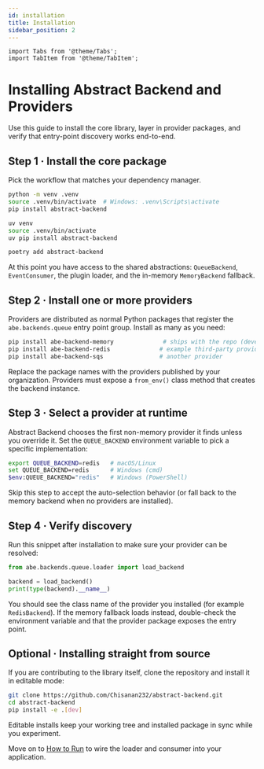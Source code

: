 ```yaml
---
id: installation
title: Installation
sidebar_position: 2
---
```


```mdx-code-block
import Tabs from '@theme/Tabs';
import TabItem from '@theme/TabItem';
```

# Installing Abstract Backend and Providers

Use this guide to install the core library, layer in provider packages, and verify that entry-point discovery works end-to-end.

## Step 1 · Install the core package

Pick the workflow that matches your dependency manager.

<Tabs>
<TabItem value="pip" label="pip" default>

```bash
python -m venv .venv
source .venv/bin/activate  # Windows: .venv\Scripts\activate
pip install abstract-backend
```

</TabItem>
<TabItem value="uv" label="uv">

```bash
uv venv
source .venv/bin/activate
uv pip install abstract-backend
```

</TabItem>
<TabItem value="poetry" label="Poetry">

```bash
poetry add abstract-backend
```

</TabItem>
</Tabs>

At this point you have access to the shared abstractions: `QueueBackend`, `EventConsumer`, the plugin loader, and the in-memory `MemoryBackend` fallback.

## Step 2 · Install one or more providers

Providers are distributed as normal Python packages that register the `abe.backends.queue` entry point group. Install as many as you need:

```bash
pip install abe-backend-memory              # ships with the repo (development only)
pip install abe-backend-redis              # example third-party provider
pip install abe-backend-sqs                # another provider
```

Replace the package names with the providers published by your organization. Providers must expose a `from_env()` class method that creates the backend instance.

## Step 3 · Select a provider at runtime

Abstract Backend chooses the first non-memory provider it finds unless you override it. Set the `QUEUE_BACKEND` environment variable to pick a specific implementation:

```bash
export QUEUE_BACKEND=redis   # macOS/Linux
set QUEUE_BACKEND=redis      # Windows (cmd)
$env:QUEUE_BACKEND="redis"   # Windows (PowerShell)
```

Skip this step to accept the auto-selection behavior (or fall back to the memory backend when no providers are installed).

## Step 4 · Verify discovery

Run this snippet after installation to make sure your provider can be resolved:

```python
from abe.backends.queue.loader import load_backend

backend = load_backend()
print(type(backend).__name__)
```

You should see the class name of the provider you installed (for example `RedisBackend`). If the memory fallback loads instead, double-check the environment variable and that the provider package exposes the entry point.

## Optional · Installing straight from source

If you are contributing to the library itself, clone the repository and install it in editable mode:

```bash
git clone https://github.com/Chisanan232/abstract-backend.git
cd abstract-backend
pip install -e .[dev]
```

Editable installs keep your working tree and installed package in sync while you experiment.

Move on to [How to Run](./how-to-run.mdx) to wire the loader and consumer into your application.
